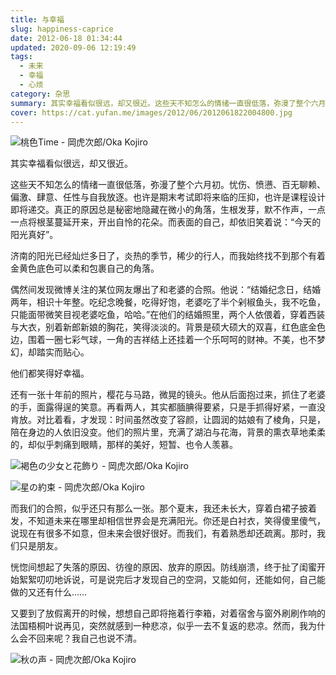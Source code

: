 ```yaml
---
title: 与幸福
slug: happiness-caprice
date: 2012-06-18 01:34:44
updated: 2020-09-06 12:19:49
tags:
  - 未来
  - 幸福
  - 心烦
category: 杂思
summary: 其实幸福看似很远，却又很近。这些天不知怎么的情绪一直很低落，弥漫了整个六月初。忧伤、愤懑、百无聊赖、偏激、肆意、任性与自我放逐。
cover: https://cat.yufan.me/images/2012/06/2012061822004800.jpg
---
```


![桃色Time - 岡虎次郎/Oka Kojiro](https://cat.yufan.me/images/2012/06/2012061822023600.jpg)

<MusicPlayer netease={1908267808} />

其实幸福看似很远，却又很近。

这些天不知怎么的情绪一直很低落，弥漫了整个六月初。忧伤、愤懑、百无聊赖、偏激、肆意、任性与自我放逐。也许是期末考试即将来临的压抑，也许是课程设计即将递交。真正的原因总是秘密地隐藏在微小的角落，生根发芽，默不作声，一点一点将根茎蔓延开来，开出自怜的花朵。而表面的自己，却依旧笑着说：“今天的阳光真好”。

济南的阳光已经灿烂多日了，炎热的季节，稀少的行人，而我始终找不到那个有着金黄色底色可以柔和包裹自己的角落。

偶然间发现微博关注的某位网友爆出了和老婆的合照。他说：“结婚纪念日，结婚两年，相识十年整。吃纪念晚餐，吃得好饱，老婆吃了半个剁椒鱼头，我不吃鱼，只能面带微笑目视老婆吃鱼，哈哈。”在他们的结婚照里，两个人依偎着，穿着西装与大衣，别着新郎新娘的胸花，笑得淡淡的。背景是硕大硕大的双喜，红色底金色边，围着一圈七彩气球，一角的吉祥结上还挂着一个乐呵呵的财神。不美，也不梦幻，却踏实而贴心。

他们都笑得好幸福。

还有一张十年前的照片，樱花与马路，微晃的镜头。他从后面抱过来，抓住了老婆的手，面露得逞的笑意。再看两人，其实都腼腆得要紧，只是手抓得好紧，一直没肯放。对比着看，才发现：时间虽然改变了容颜，让圆润的姑娘有了棱角，只是，陪在身边的人依旧没变。他们的照片里，充满了湖泊与花海，背景的熏衣草地柔柔的，却似乎刺痛到眼睛，那样的美好，短暂、也令人羡慕。

![褐色の少女と花飾り - 岡虎次郎/Oka Kojiro](https://cat.yufan.me/images/2012/06/2012061822101400.jpg)

![星の約束 - 岡虎次郎/Oka Kojiro](https://cat.yufan.me/images/2012/06/2012061822102000.jpg)

而我们的合照，似乎还只有那么一张。那个夏末，我还未长大，穿着白裙子披着发，不知道未来在哪里却相信世界会是充满阳光。你还是白衬衣，笑得傻里傻气，说现在有很多不如意，但未来会很好很好。而我们，有着熟悉却还疏离。那时，我们只是朋友。

恍惚间想起了失落的原因、彷徨的原因、放弃的原因。防线崩溃，终于扯了闺蜜开始絮絮叨叨地诉说，可是说完后才发现自己的空洞，又能如何，还能如何，自己能做的又还有什么……

又要到了放假离开的时候，想想自己即将拖着行李箱，对着宿舍与窗外刷刷作响的法国梧桐叶说再见，突然就感到一种悲凉，似乎一去不复返的悲凉。然而，我为什么会不回来呢？我自己也说不清。

![秋の声 - 岡虎次郎/Oka Kojiro](https://cat.yufan.me/images/2012/06/2012061822064600.jpg)
